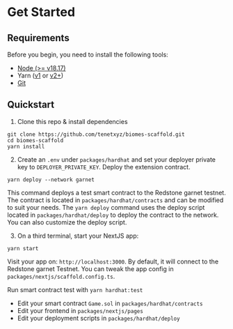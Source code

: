 # Get Started

## Requirements

Before you begin, you need to install the following tools:

- [Node (>= v18.17)](https://nodejs.org/en/download/)
- Yarn ([v1](https://classic.yarnpkg.com/en/docs/install/) or [v2+](https://yarnpkg.com/getting-started/install))
- [Git](https://git-scm.com/downloads)

## Quickstart

1. Clone this repo & install dependencies

```
git clone https://github.com/tenetxyz/biomes-scaffold.git
cd biomes-scaffold
yarn install
```

2. Create an `.env` under `packages/hardhat` and set your deployer private key to `DEPLOYER_PRIVATE_KEY`. Deploy the extension contract.

```
yarn deploy --network garnet
```

This command deploys a test smart contract to the Redstone garnet testnet. The contract is located in `packages/hardhat/contracts` and can be modified to suit your needs. The `yarn deploy` command uses the deploy script located in `packages/hardhat/deploy` to deploy the contract to the network. You can also customize the deploy script.

3. On a third terminal, start your NextJS app:

```
yarn start
```

Visit your app on: `http://localhost:3000`. By default, it will connect to the Redstone garnet Testnet. You can tweak the app config in `packages/nextjs/scaffold.config.ts`.

Run smart contract test with `yarn hardhat:test`

- Edit your smart contract `Game.sol` in `packages/hardhat/contracts`
- Edit your frontend in `packages/nextjs/pages`
- Edit your deployment scripts in `packages/hardhat/deploy`